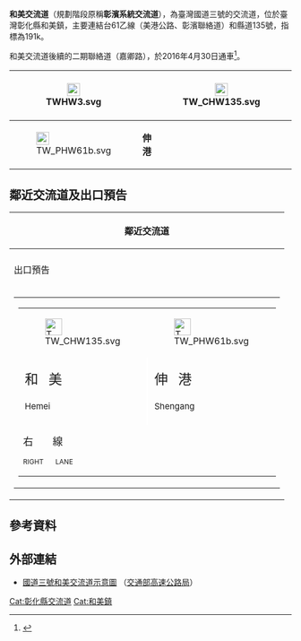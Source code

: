 {{coord|24.140350|N|120.520809|E|display=title}}
{{Infobox Taiwan Highway IC
| name = 和美交流道
| name_en = Hemei Interchange
| rd_type = NH
| rd_number = 3
| exit = 191
| exit_name = 和美
| othername = 彰濱系統交流道（規劃階段）
| location = [[臺灣|臺灣]][[彰化縣|彰化縣]][[和美鎮|和美鎮]]
| connect = {{Jct|country=TWN|PH|61b}}<br>{{Jct|country=TWN|CH|135}}
| goto = 和美鎮、[[伸港鄉|伸港鄉]]
| class = 複合型
| time = 2004年1月11日（銜接[[File:TW_CHW135.svg|20px]]）<br>2011年10月15日（銜接[[File:TW_PHW61b.svg|20px]]）
}}
'''和美交流道'''（規劃階段原稱'''彰濱系統交流道'''），為臺灣國道三號的交流道，位於臺灣彰化縣和美鎮，主要連結台61乙線（美港公路、彰濱聯絡道）和縣道135號，指標為191k。

和美交流道後續的二期聯絡道（嘉卿路），於2016年4月30日通車<ref>{{Cite web |url=http://news.ltn.com.tw/news/local/paper/984674 |title=〈中部〉國道3號和美交流道二期聯絡道 今午通車 |accessdate=2018-08-11 |archive-date=2019-07-06 |archive-url=https://web.archive.org/web/20190706080139/https://news.ltn.com.tw/news/local/paper/984674 |dead-url=no }}</ref>。
{|class="wikitable" style="text-align:center"
! rowspan="2" | [[File:TWHW3.svg|23px]]
| rowspan="2" | {{Taiwan Highway IC|191|和美}}  
| [[File:TW_CHW135.svg|23px]]
| '''和美'''
|-
| [[File:TW_PHW61b.svg|23px]]
| '''伸港'''
|}

== 鄰近交流道及出口預告 ==
{|class="toccolours" border="1" cellpadding="4" style="margin:0 auto; border-collapse:collapse; text-align:center; white-space:nowrap"
! 鄰近交流道
|-
|
{{Start expwy box|[[中華民國國道|中華民國國道]]}}
{{S-expwy IC|[[龍井交流道_(國道3號)|龍井交流道]]|往　[[沙鹿交流道|沙鹿交流道]]}}
{{S-line|{{Jct|country=TWN|NH|3}}|191k|#007A36}}
{{S-expwy IC|[[彰化系統交流道|彰化系統交流道]]|往　[[快官交流道|快官交流道]]}}
{{End}}
|-
! 出口預告
|-
|
{|align="center"
| style="text-align:right; font-size:15px" | {{Taiwan Highway IC|191|和美}}
{|style="width:210px; background-color:#007F00; text-align:center; color:#FFF; font-weight:bold"
| <div style="margin-top:6px; margin-bottom:3px">[[File:TW_CHW135.svg|30px]]</div>
| <div style="margin-top:6px; margin-bottom:3px">[[File:TW_PHW61b.svg|30px]]</div>
|-
| style="width:100px; border-right:2px solid #FFF; line-height:24px; font-size:24px; word-spacing:12px" | 和 美<div style="font-size:15px">Hemei</div>
| style="width:100px; line-height:24px; font-size:24px; word-spacing:12px" | 伸 港<div style="font-size:15px">Shengang</div>
|-
| colspan="2" style="line-height:18px; font-size:18px; word-spacing:30px" | 右 線<div style="font-size:12px; word-spacing:18px">RIGHT LANE</div>
|}
|}
|}

== 參考資料 ==
{{Reflist}}

== 外部連結 ==
* [https://www.freeway.gov.tw/UserFiles/File/Traffic/7-1-2/%E4%BA%A4%E6%B5%81%E9%81%93%E7%A4%BA%E6%84%8F%E5%9C%96_102.10/03-191%E5%92%8C%E7%BE%8E.jpg 國道三號和美交流道示意圖] {{Wayback|url=https://www.freeway.gov.tw/UserFiles/File/Traffic/7-1-2/%E4%BA%A4%E6%B5%81%E9%81%93%E7%A4%BA%E6%84%8F%E5%9C%96_102.10/03-191%E5%92%8C%E7%BE%8E.jpg |date=20210424164412 }}（[[交通部高速公路局|交通部高速公路局]]）

{{中華民國國道3號}}
{{TW-road-stub}}

[[Cat:彰化縣交流道|Cat:彰化縣交流道]]
[[Cat:和美鎮|Cat:和美鎮]]